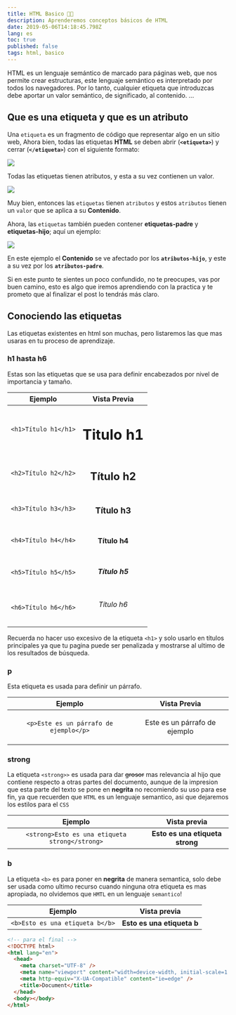 ```yaml
---
title: HTML Basico 👶🏼
description: Aprenderemos conceptos básicos de HTML
date: 2019-05-06T14:18:45.798Z
lang: es
toc: true
published: false
tags: html, basico
---
```


HTML es un lenguaje semántico de marcado para páginas web, que nos permite crear estructuras, este lenguaje semántico es interpretado por todos los navegadores. Por lo tanto, cualquier etiqueta que introduzcas debe aportar un valor semántico, de significado, al contenido.
...

## Que es una etiqueta y que es un atributo

Una `etiqueta` es un fragmento de código que representar algo en un sitio web, Ahora bien, todas las etiquetas **HTML** se deben abrir (**`<etiqueta>`**) y cerrar (**`</etiqueta>`**) con el siguiente formato:

![](/static/img/articles/html-basic/etiqueta.png)

Todas las etiquetas tienen atributos, y esta a su vez contienen un valor.

![](/static/img/articles/html-basic/valor.png)

Muy bien, entonces las `etiquetas` tienen `atributos` y estos `atributos` tienen un `valor` que se aplica a su **Contenido**.

Ahora, las `etiquetas` también pueden contener **etiquetas-padre** y **etiquetas-hijo**; aquí un ejemplo:

![](/static/img/articles/html-basic/herencia.png)

En este ejemplo el **Contenido** se ve afectado por los **`atributos-hijo`**, y este a su vez por los **`atributos-padre`**.

Si en este punto te sientes un poco confundido, no te preocupes, vas por buen camino, esto es algo que iremos aprendiendo con la practica y te prometo que al finalizar el post lo tendrás más claro.

## Conociendo las etiquetas

Las etiquetas existentes en html son muchas, pero listaremos las que mas usaras en tu proceso de aprendizaje.

### **h1** hasta **h6**

Estas son las etiquetas que se usa para definir encabezados por nivel de importancia y tamaño.

|       Ejemplo        |    Vista Previa    |
| :------------------: | :----------------: |
| `<h1>Título h1</h1>` | <h1>Titulo h1</h1> |
| `<h2>Título h2</h2>` | <h2>Título h2</h2> |
| `<h3>Título h3</h3>` | <h3>Título h3</h3> |
| `<h4>Título h4</h4>` | <h4>Título h4</h4> |
| `<h5>Título h5</h5>` | <h5>Título h5</h5> |
| `<h6>Título h6</h6>` | <h6>Título h6</h6> |

Recuerda no hacer uso excesivo de la etiqueta `<h1>` y solo usarlo en títulos principales ya que tu pagina puede ser penalizada y mostrarse al ultimo de los resultados de búsqueda.

### **p**

Esta etiqueta es usada para definir un párrafo.

|                Ejemplo                 |             Vista Previa             |
| :------------------------------------: | :----------------------------------: |
| `<p>Este es un párrafo de ejemplo</p>` | <p>Este es un párrafo de ejemplo</p> |

### **strong**

La etiqueta `<strong>>` es usada para dar ~~grosor~~ mas relevancia al hijo que contiene respecto a otras partes del documento, aunque de la impresion que esta parte del texto se pone en **negrita** no recomiendo su uso para ese fin, ya que recuerden que `HTML` es un lenguaje semantico, asi que dejaremos los estilos para el `CSS`

|                    Ejemplo                     |                 Vista previa                 |
| :--------------------------------------------: | :------------------------------------------: |
| `<strong>Esto es una etiqueta strong</strong>` | <strong>Esto es una etiqueta strong</strong> |

### **b**

La etiqueta `<b>` es para poner en **negrita** de manera semantica, solo debe ser usada como ultimo recurso cuando ninguna otra etiqueta es mas apropiada, no olvidemos que `HMTL` en un lenguaje `semantico`!

|             Ejemplo             |         Vista previa          |
| :-----------------------------: | :---------------------------: |
| `<b>Esto es una etiqueta b</b>` | <b>Esto es una etiqueta b</b> |

```html
<!-- para el final -->
<!DOCTYPE html>
<html lang="en">
  <head>
    <meta charset="UTF-8" />
    <meta name="viewport" content="width=device-width, initial-scale=1.0" />
    <meta http-equiv="X-UA-Compatible" content="ie=edge" />
    <title>Document</title>
  </head>
  <body></body>
</html>
```
